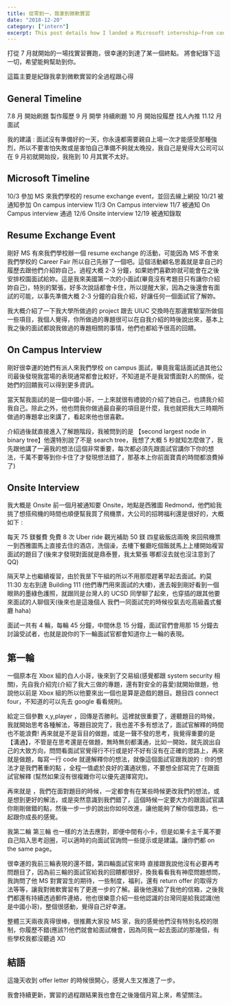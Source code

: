 ```yaml
---
title: 從零到一，我拿到微軟實習
date: "2018-12-20"
category: ["intern"]
excerpt: This post details how I landed a Microsoft internship—from coding prep and resume building to referrals and interviews. I share practical tips for each stage, hoping to help others preparing for tech internships or aiming for big tech roles.
---
```


打從 7 月就開始的一場找實習賽跑，很幸運的到達了某一個終點。
將會紀錄下這一切，希望能夠幫助到你。

這篇主要是紀錄我拿到微軟實習的全過程跟心得

## General Timeline

7.8 月 開始刷題 製作履歷
9 月 開學 持續刷題
10 月 開始投履歷 找人內推
11.12 月 面試

我的建議 : 面試沒有準備好的一天，你永遠都需要親自上場一次才能感受那種強烈，所以不要害怕失敗或是害怕自己準備不夠就太晚投，我自己是覺得大公司可以在 9 月初就開始投，我拖到 10 月其實不太好。

## Microsoft Timeline

10/3 參加 MS 來我們學校的 resume exchange event，並回去線上網投
10/21 被通知參加 On campus interview
11/3 On Campus interview
11/7 被通知 On Campus interview 通過
12/6 Onsite interview
12/19 被通知錄取

## Resume Exchange Event

剛好 MS 有來我們學校辦一個 resume exchange 的活動，可能因為 MS 不會來我們學校的 Career Fair 所以自己先辦了一個吧。這個活動顧名思義就是拿自己的履歷去跟他們介紹妳自己，過程大概 2-3 分鐘，如果她們喜歡妳就可能會在之後安排校園面試給妳。這是我來美國第一次的小面試(畢竟沒有考題目只有讓你介紹妳自己)，特別的緊張，好多次說話都會卡住，所以提醒大家，因為之後還會有面試的可能，以事先準備大概 2-3 分鐘的自我介紹，好讓任何一個面試官了解妳。

我大概介紹了一下我大學所做過的 project 跟去 UIUC 交換時在那邊實驗室所做個一些項目，我個人覺得，你所做過的專題很可以在自我介紹的時後說出來，基本上我之後的面試都說我做過的專題相關的事情，他們也都給予很高的回饋。

## On Campus Interview

剛好很幸運的她們有派人來我們學校 on campus 面試，畢竟我電話面試過其他公司最後發現我當場的表現通常都會比較好，不知道是不是我習慣面對人的關係，從她們的回饋我可以得到更多資訊。

當天幫我面試的是一個中國小哥，一上來就很有禮貌的介紹了她自己，也請我介紹我自己。除此之外，他也問我你做過最自豪的項目是什麼，我也就把我大三時期所做過的專題拿出來講了，看起來他也很喜歡。

介紹過後就直接進入了解題階段，我被問到的是 【second largest node in binary tree】他還特別說了不是 search tree，我想了大概 5 秒就知怎麼做了，我先跟他講了一遍我的想法(這個非常重要，每次都必須先跟面試官講你下你的想法，千萬不要等到你卡住了才發現想法錯了，那基本上你前面寶貴的時間都浪費掉了)

## Onsite Interview

我大概是 Onsite 前一個月被通知要 Onsite，地點是西雅圖 Redmond，他們給我挑了想搭飛機的時間也順便幫我買了飛機票，大公司的招聘福利還是很好的，大概如下 :

每天 75 鎂餐費
免費 8 次 Uber ride
觀光補助 50 鎂
四星級飯店兩晚
來回飛機票
一到西雅圖馬上直接去住的酒店，洗個澡，去樓下餐廳吃個飯就馬上上樓開始複習面試的題目了(後來才發現對面就是鼎泰豐，我太緊張 哪都沒去就也沒注意到了 QQ)

隔天早上也繼續複習，由於我昰下午組的所以不用那麼趕著早起去面試。約莫 11:30 左右到達 Building 111 (他們專門用來面試的大樓)，進去報到剛好看到一個眼熟的墨綠色護照，就跟同是台灣人的 UCSD 同學聊了起來，也穿插的跟其他要來面試的人聊個天(後來也是這幾個人 我們一同面試完的時候役氣去吃高級義式餐廳 haha)

面試一共有 4 輪，每輪 45 分鐘，中間休息 15 分鐘，面試官們會用那 15 分鐘去討論受試者，也就是說你的下一輪面試官都會知道你上一輪的表現。

## 第一輪

一個原本在 Xbox 組的白人小哥，後來到了交易組(感覺都跟 system security 相關)，先自我介紹完(介紹了我大三做的專題，還有對安全的喜愛)就開始做題，他說他以前是 Xbox 組的所以他要來出一個也是算是遊戲的題目。題目四 connect four，不知道的可以先去 google 看看規則。

給定三個參數 x,y,player ，回傳是否勝利。這裡就很重要了，邊聽題目的時候，我就開始思考各種解法，等題目說完了，我也差不多有想法了，面試官解釋的時間也不能浪費! 再來就是不是盲目的做題，或是一聲不發的思考，我覺得重要的是 【溝通】，不管是在思考還是在做題，無時無刻都溝通，比如一開始，就先說出自己的大致方向，問問看面試官覺得行不行或是好不好有沒有在正確的思路上，再來就是做題，每寫一行 code 就邊解釋你的想法，就像這個面試官跟我說的 : 你的想法才是我們著重的點 ，全程一值處於良好的溝通狀態，不要想全部寫完了在跟面試官解釋 (幫然如果沒有很複雜你可以優先選擇寫完)。

再來就是 ，我們在面對題目的時候，一定都會有在某些時候更改我們的想法，或是想到更好的解法，或是突然意識到我們錯了，這個時候一定要大方的跟面試官講你剛剛做錯的點，然後一步一步的說出你如何改進，讓他能夠了解你個思路，也一起跟你成長的感覺。

我第二輪 第三輪 也一樣的方法去應對，即便中間有小卡，但是如果卡主千萬不要自己陷入思考迴圈，可以適時的向面試官詢問一些提示或是建議。讓你們都 on the same page。

很幸運的我前三輪表現的還不錯，第四輪面試官來時 直接跟我說他沒有必要再考問題目了，因為前三輪的面試官給我的回饋都很好，換我看看我有神麼問題想問，我詢問了他 MS 對實習生的期待，一些制度，福利，還有 return offer 的取得方法等等，讓我對微軟實習有了更進一步的了解。最後他還給了我他的信箱，之後我們都還有持續透過郵件連絡，他也很樂意介紹一些他認識的台灣同是給我認識(他是中國小哥)，整個很感動，覺得自己好幸運。

整體三天兩夜真得很棒，很推薦大家投 MS 家，我的感覺他們沒有特別名校的限制，你履歷不錯(應該?)他們就會給面試機會，因為同我一起去面試的那幾個，有些學校我都沒聽過 XD

## 結語

這幾天收到 offer letter 的時候很開心，感覺人生又推進了一步。

我會持續更新，實習的過程跟結果我也會在之後幾個月寫上來，希望關注。
